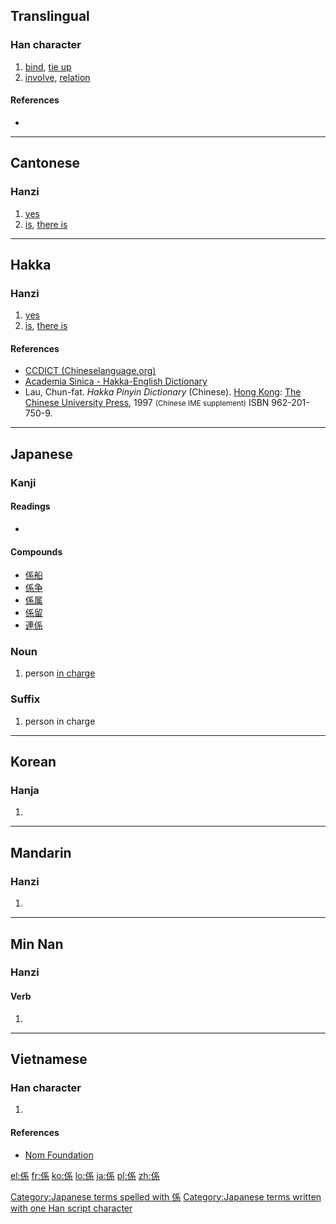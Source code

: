 {{also|系}}
==Translingual==

===Han character===
{{Han char|rn=9|rad=人|as=07|sn=9|four=2229<sub>3</sub>|canj=人竹女火 (OHVF)|ids=⿰[[亻]][[系]]}}

# [[bind]], [[tie up]]
# [[involve]], [[relation]]

====References====
* {{Han ref|kx=0104.040|dkj=00663|dj=0220.040|hdz=10164.080|uh=4FC2|ud=20418|bh=AB59|bd=43865}}

----

==Cantonese==

===Hanzi===
{{yue-hanzi|sim=系|jyut=hai6|y=hai6}}

# [[yes]]
# [[is]], [[there is]]

----

==Hakka==

===Hanzi===
{{hak-hanzi|poj=[[hè]] (he<sup>3</sup>)|gd=he<sup>5</sup>; he<sup>5</sup>, he<sup>6</sup> [Hailu]|hpy=he4}}

# [[yes]]
# [[is]], [[there is]]

====References====
* [http://www.chineselanguage.org/dictionaries/?mode=view&module=chardict&query=%E4%BF%82 CCDICT (Chineselanguage.org)]
* [http://minhakka.ling.sinica.edu.tw/bkg/hakyin/search.php?DETAIL=1&LIMIT=id=8143&dbname=su_tian_1&graph=2 Academia Sinica - Hakka-English Dictionary]
* Lau, Chun-fat. ''Hakka Pinyin Dictionary'' (Chinese). [[Hong Kong]]: [[w:Chinese University of Hong Kong|The Chinese University Press]], 1997 <small>(Chinese IME supplement)</small> ISBN 962-201-750-9.

----

==Japanese==

===Kanji===
{{ja-kanji|grade=3|rs=人07}}

====Readings====
* {{ja-readings|on=[[けい]] (kei)|kun=[[かかる]] (kakaru), [[つながり]] (tsunagari), [[かかわる]] (kakawaru)}}

====Compounds====
* [[係船]]
* [[係争]]
* [[係属]]
* [[係留]]
* [[連係]]

===Noun===
{{ja-noun|k|hira=かかり|rom=kakari}}

# person [[in charge]]

===Suffix===
{{ja-pos|k|suffix|hira=がかり|rom=-gakari|hidx=かかり'}}

# person in charge

[[Category:Japanese terms spelled with 係]]
[[Category:Japanese terms written with one Han script character]]

----

==Korean==

===Hanja===
{{ko-hanja|hangeul=계|rv=gye|mr=kye}}

# {{defn|lang=ko|sort=人07}}

----

==Mandarin==

===Hanzi===
{{cmn-hanzi|sim=系|pin=[[xì]] ([[xi4]])|wg=hsi<sup>4</sup>}}

# {{defn|lang=cmn|sort=人07}}

----

==Min Nan==

===Hanzi===
{{head|nan|hanzi|sc=Hani}}{{attention|zh|needs inflection template}}

====Verb====
{{nan-verb|ts|poj=[[hē]] (he<sup>7</sup>), [[kè]] (ke<sup>3</sup>)}}

# {{defn|lang=nan|sort=人07}}

----

==Vietnamese==

===Han character===
{{vi-hantu|[[hệ]], [[hể]], [[hề]], [[hễ]]|rs=人07}}

# {{defn|lang=vi|sort=人07}}

====References====
* [http://nomfoundation.org/common/nom_details.php?codepoint=4fc2 Nom Foundation]

[[el:係]]
[[fr:係]]
[[ko:係]]
[[lo:係]]
[[ja:係]]
[[pl:係]]
[[zh:係]]